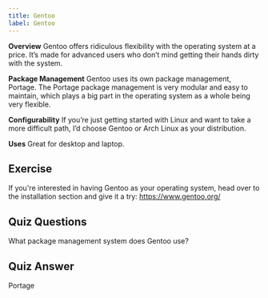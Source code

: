 ```yaml
---
title: Gentoo
label: Gentoo
---
```


<b>Overview</b>
Gentoo offers ridiculous flexibility with the operating system at a price. It’s made
for advanced users who don’t mind getting their hands dirty with the system.

<b>Package Management</b>
Gentoo uses its own package management, Portage. The Portage package management is
very modular and easy to maintain, which plays a big part in the operating system
as a whole being very flexible.

<b>Configurability</b>
If you’re just getting started with Linux and want to take a more difficult path,
I’d choose Gentoo or Arch Linux as your distribution.

<b>Uses</b>
Great for desktop and laptop.

## Exercise

If you're interested in having Gentoo as your operating system, head over to the installation section and give it a try: <a href='https://www.gentoo.org/'>https://www.gentoo.org/</a>

## Quiz Questions

What package management system does Gentoo use?

## Quiz Answer

Portage
